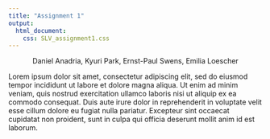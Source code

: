 ```yaml
---
title: "Assignment 1"
output: 
  html_document:
    css: SLV_assignment1.css
---
```


<center>

Daniel Anadria, Kyuri Park, Ernst-Paul Swens, Emilia Loescher

</center>

Lorem ipsum dolor sit amet, consectetur adipiscing elit, sed do eiusmod tempor incididunt ut labore et dolore magna aliqua. Ut enim ad minim veniam, quis nostrud exercitation ullamco laboris nisi ut aliquip ex ea commodo consequat. Duis aute irure dolor in reprehenderit in voluptate velit esse cillum dolore eu fugiat nulla pariatur. Excepteur sint occaecat cupidatat non proident, sunt in culpa qui officia deserunt mollit anim id est laborum.